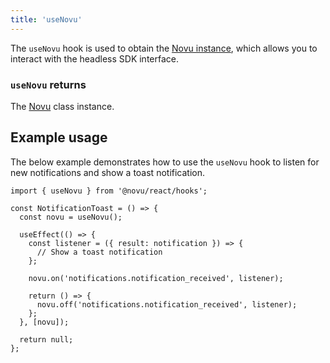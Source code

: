 ```yaml
---
title: 'useNovu'
---
```


The `useNovu` hook is used to obtain the [Novu instance](/inbox/headless/api-reference#novu), which allows you to interact with the headless SDK interface.

### `useNovu` returns

The [Novu](/inbox/headless/api-reference#novu) class instance.

## Example usage

The below example demonstrates how to use the `useNovu` hook to listen for new notifications and show a toast notification.

```tsx
import { useNovu } from '@novu/react/hooks';

const NotificationToast = () => {
  const novu = useNovu();

  useEffect(() => {
    const listener = ({ result: notification }) => {
      // Show a toast notification
    };

    novu.on('notifications.notification_received', listener);

    return () => {
      novu.off('notifications.notification_received', listener);
    };
  }, [novu]);

  return null;
};
```

